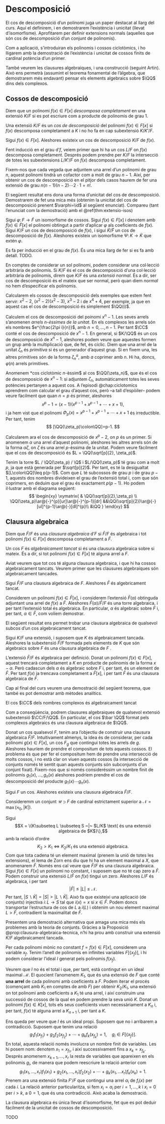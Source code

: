 # Descomposició

El cos de descomposició d'un polinomi juga un paper destacat al llarg del curs.
Aquí el definirem, i en demostrarem l'existència i unicitat (llevat d'isomorfisme).
Aprofitarem per definir extensions normals (aquelles que són cos de descomposició d'un conjunt de polinomis).

Com a aplicació, s'introduiran els polinomis i cossos ciclotòmics, i ho lligarem amb la
demostració de l'existència i unicitat de cossos finits de cardinal potència d'un primer.

També veurem les clausures algebraiques, i una construcció (seguint Artin). Això ens permetrà (assumint el teorema fonamental
de l'àlgebra, que demostrarem més endavant) pensar els elements algebraics sobre $\QQ$ dins dels complexos.

## Cossos de descomposició

Diem que un polinomi $f(x)\in F[x]$ *descomposa completament* en una extensió $K/F$ si es pot escriure com a producte
de polinomis de grau $1$.

::: {.definition name="cos de descomposició"}
Una extensió $K/F$ és un *cos de descomposició* del polinomi $f(x)\in F[x]$ si $f(x)$ descomposa completament a $K$ i no ho
fa en cap subextensió $K/K'/F$.
:::

::: {.theorem #existencia-splittingfield name="existència del cos de descomposició"}
Sigui $f(x)\in F[x]$. Aleshores existeix un cos de descomposició $K/F$ de $f(x)$.
:::
::: {.proof}
Fent inducció en el grau d'$f$, veiem primer que hi ha un cos $L/F$ on $f(x)$ descomposa completament. Després podem
prendre per $K/F$ la intersecció de totes les subextensions $L/K'/F$ on $f(x)$ descomposa completament.
:::

Fixem-nos que cada vegada que adjuntem una arrel d'un polinomi de grau $n$, aquest polinomi tindrà un cofactor com a molt de grau $n-1$. Així,
per obtenir un cos de descomposició en el pitjor dels casos haurem de fer una extensió de grau $n(n-1)(n-2)\cdots 2\cdot 1=n!$.

El següent resultat ens dona una forma d'unicitat del cos de descomposició. Demostrarem de fet una mica més (obtenim
la unicitat del cos de descomposició prenent $\varphi=\id$ al següent enunciat). Compareu (tant l'enunciat com la demostració)
amb el \@ref(thm:extensio-isos)

::: {.theorem #unicititat-splittingfield name="unicitat del cos de descomposició"}
Sigui $\varphi\colon F\to \tilde F$ un isomorfisme de cossos. Sigui $f(x)\in F[x]$ i denotem amb $\tilde f(x)\in \tilde F[x]$
el polinomi obtingut a partir d'aplicar $\varphi$ als coeficients de $f(x)$. Sigui $K/F$ un cos de descomposició de $f(x)$,
i sigui $\tilde K/\tilde F$ un cos de descomposició de $\tilde f(x)$. Aleshores existeix un isomorfisme $\Psi\colon K \to \tilde K$
que extén $\varphi$.
:::
::: {.proof}
Es fa per inducció en el grau de $f(x)$. És una mica llarg de fer si es fa amb detall. TODO.
:::

En comptes de considerar un sol polinomi, podem considerar una col·lecció arbitrària de polinomis. Si $K/F$ és el
cos de descomposició d'una col·lecció arbitrària de polinomis, direm que $K/F$ és una *extensió normal*. És a dir,
ser cos de descomposició és el mateix que ser normal, però quan diem *normal* no hem d'especificar els polinomis.

::: {.example }
Calcularem els cossos de descomposició dels exemples que estem fent servir: $x^2-2$, $(x^2-2)(x^2-3)$, $x^3-2$ i de $x^4+4$, per exemple, ja
que en aquest cas el cos de descomposició és simplement $\QQ(i)$.
:::

::: {.example #cossos-ciclotomics name="cossos ciclotòmics"}
Calculem el cos de descomposició del poinomi $x^n-1$.
Les seves arrels s'anomenen *arrels $n$-èssimes de la unitat*. En els complexos
les arrels són els nombres $e^{\frac{2\pi i}{n}}$, amb $n=0,\ldots,n-1$.
Per tant $\CC$ conté el cos de descomposició de $x^n-1$. En general,
si $K/\QQ$ és un cos de descomposició de $x^n-1$, aleshores podem veure que aquestes
formen un grup amb la multiplicació que, de fet, és cíclic. Diem que una arrel de la unitat
$\zeta_n$ és *primitiva* si és un generador d'aquest grup. Si en fixem una, les altres primitives
són de la forma $\zeta_n^a$, amb $a$ coprimer amb $n$. Hi ha, doncs, $\varphi(n)$ arrels primitives.

Anomenem *cos ciclotòmic $n$-èssim$ al cos $\QQ(\zeta_n)$, que és el cos de descomposició de $x^n-1$:
si adjuntem $\zeta_n$, automàticament totes les seves potències pertanyen a aquest cos. A l'episodi
@chap:ciclotomics aprendrem com calcular el grau d'aquest cos, però --a tall d'espòiler-- podem
veure fàcilment que quan $n=p$ és primer, aleshores
$$
x^p -1 = (x-1)(x^{p-1}+x^{p-1}+\cdots+x+1),
$$
i ja hem vist que el polinomi $\Phi_p(x)= x^{p-1}+x^{p-1}+\cdots+x+1$ és irreductible. Per tant, tenim
$$
[\QQ(\zeta_p)\colon\QQ]=p-1.
$$

:::

::: {.example}
Calcularem ara el cos de descomposició de $x^p-2$, on $p$ és un primer.
Si anomenem $\alpha$ una arrel d'aquest polinomi,
aleshores les altres arrels són de la forma $\alpha\zeta$,
on $\zeta$ és una arrel $p$-èssima de la unitat. Podem veure fàcilment
que el cos de descomposició és $L = \QQ(\sqrt[p]{2}, \zeta_p)$.

Tenim la torre $L / \QQ(\zeta_p) / \Q$ i $L/\QQ(\zeta_p)$ té grau com a molt $p$,
ja que està generada per $\sqrt[p]{2}$. Per tant, es té la desigualtat $[L\colon\QQ]\leq p(p-1)$.
Com que $L$ té subcossos de grau $p$ i de grau $p-1$, aquests dos nombres divideixen el grau de l'extensió total i,
com que són coprimers, en deduim que el grau és exactament $p(p-1)$. Ho podem il·lustrar amb el diagrama següent:
$$
\begin{xy}
\xymatrix{
  & \QQ(\sqrt[p]{2},\zeta_p) \\
  \QQ(\zeta_p)\ar@{-}^{p}[ur]\ar@{-}^{p-1}[dr] &&\QQ(\sqrt[p]{2})\ar@{-}[ul]^{p-1}\ar@{-}[dl]^{p}\\
  &\QQ
}
\end{xy}
$$

:::
## Clausura algebraica

::: {.definition #clausura-algebraica name="clausura algebraica"}
Diem que $\bar F/F$ és una *clausura algebraica* d'$F$ si $\bar F/F$ és algebraica i tot polinomi $f(x)\in F[x]$
descomposa completament a $\bar F$.
:::

::: {.definition #algebraicament-tancat name="algebraicament tancat"}
Un cos $F$ és *algebraicament tancat* si és una clausura algebraica sobre si mateix. És a dir, si tot
polinomi $f(x)\in F[x]$ té alguna arrel a $F$.
:::

Aviat veurem que tot cos té alguna clausura algebraica, i que hi ha cossos algebraicament tancats. Veurem
primer que les clausures algebraiques són algebraicament tancades.

::: {.proposition #clausura-tancada}
Sigui $\bar F/F$ una clausura algebraica de $F$. Aleshores $\bar F$ és algebricament tancat.
:::
::: {.proof}
Considerem un polinomi $f(x)\in \bar F[x]$, i considerem l'extensió $\bar F(\alpha)$ obtinguda adjuntant
una arrel de $f(x)$ a $\bar F$. Aleshores $\bar F(\alpha)/\bar F/ F$ és una torre algebraica, i per tant
l'extensió total és algebraica. En particular, $\alpha$ és algebraic sobre $F$ i, per tant, $\alpha \in \bar F$,
com volíem demostrar.
:::

El següent resultat ens permet trobar una clausura algebraica de qualsevol subcos d'un cos algebraicament tancat.

::: {.proposition #clausura-tecnica name="proposition name"}
Sigui $K/F$ una extensió, i suposem que $K$ és algebraicament tancada. Aleshores la subextensió $\bar F/F$
formada pels elements de $K$ que són algebraics sobre $F$ és una clausura algebraica de $F$ .
:::
::: {.proof}
L'extensió $\bar F / F$  és algebraica per definició. Donat un polinomi
$f(x)\in F[x]$, aquest trencarà completament a $K$ en producte de polinomis de la forma $x-\alpha$. Però
cadascun dels $\alpha$ és algebraic sobre $F$ i, per tant, és un element de $\bar F$. Per tant $f(x)$ ja trencava
completament a $\bar F[x]$, i per tant $\bar F$ és una clausura algebraica de $F$.
:::

Cap al final del curs veurem una demostració del següent teorema, que també es pot demostrar amb mètodes analítics.

::: {.theorem #fta name="Teorema Fonamental de l'Àlgebra"}
El cos $\CC$ dels nombres complexos és algebraicament tancat
:::

Com a conseqüència, podrem clausures algebraiques de qualsevol extensió subextensió $\CC/F/\QQ$. En particular,
el cos $\bar \QQ$ format pels complexos algebraics és una clausura algebraica de $\QQ$.

Donat un cos qualsevol $F$, tenim ara l'objectiu de construir una clausura algebraica $\bar F/F$. Intuitivament almenys,
la idea és de considerar, per cada polinomi $g(x)\in F[x]$, un cos $F_g$ que contingui totes les arrels de $g$.
Aleshores hauríem de prendre el compositum de tots aquests cossos. El problema és que per fer el compositum
hem de prendre una intersecció de molts cossos, i no està clar on viuen aquests cossos (la intersecció
de conjunts només té sentit quan aquests conjunts són subconjunts d'un conjunt fixat). Fixem-nos que si
només consideréssim un nombre finit de polinomis $g_1(x),\ldots, g_n(x)$ aleshores podríem prendre
el cos de descomposició del producte $g_1(x)\cdots g_n(x)$.

::: {.theorem #existencia-clausura-algebraica name="existència de clausura algebraica"}
Sigui $F$ un cos. Aleshores existeix una clausura algebraica $\bar F/F$.
:::
::: {.proof}
Consideremm un conjunt $\mathcal{U} \supset F$ de cardinal estrictament superior a $\mathcal{N}=\max(\aleph_0, |K|)$.

Sigui
$$X = \{K\subseteq L \subseteq S ~|~ $L/K$ \text{ és una extensió algebraica de $K$}\},$$
amb la relació d'ordre
$$
K_2 > K_1 \iff \text{$K_2/K_1$ és una extensió algebraica}.
$$
Com que tota cadena té un element maximal (prenem la unió de totes les extensions), el lema de Zorn
ens diu que hi ha un element maximal a $X$, que anomenarem $\bar F$. Només ens cal veure que $\bar F/F$ és
una clausura algebraica. Sigui $f(x)\in F[x]$ un polinomi no constant, i suposem que no té cap zero a $\bar F$.
Podem construir una extensió $L / \bar F$ on $f(x)$ tingui un zero. Aleshores $L/F$ és algebraica, i per tant
$$
|\bar F| \leq |L| \leq \mathcal{N}.
$$
Per tant, $|S\smallsetminus \bar K| = |S| > |L\smallsetminus \bar K|$. Això fa que existeixi
una aplicació (de conjunts) injectiva $i \colon L \to S$ tal que $i(x)=x$ si $x\in \bar F$. Podem doncs
transportar l'estructura de cos de $L$ a $i(L)$ i obtenim un nou element maximal $L > \bar F$, contradient
la maximalitat de $\bar F$.
:::

::: {.proof}
Presentem una demostració alternativa que amaga una mica més els problemes amb la teoria de conjunts. Gràcies
a la Proposició @prop:clausura-algebraica-tecnica, n'hi ha prou amb construir una extensió $K/F$ algebraicament tancada.

Per
cada polinomi mònic no constant $f=f(x)\in F[x]$, considerem una variable $x_f$. Tenim l'anell de polinomis
en infinites variables $F[\{x_f\}]$, i hi podem considerar l'ideal $I$ generat pels polinomis $f(x_f)$.

Veurem que $I$ no és el total i que, per tant, està contingut en un ideal maximal $\mathcal{M}$. El quocient
l'anomenem $K_1$, que és una extensió de $F$ que conté **una arrel** de cada polinomi amb coeficients a $F$. Podem
iterar el procés (començant amb $K_1$ en comptes de amb $F$) per obtenir $K_2/K_1$, una extensió on tot polinomi
amb coeficients a $K_1$ té una arrel, i així construim una successió de cossos de la qual en podem
prendre la seva unió $K$. Donat un polinomi $f(x)\in K[x]$, tots els seus coeficients viuen necessàriament
a $K_n$ i, per tant, $f(x)$ té alguna arrel a $K_{n+1}$ i, per tant a $K$.

Ens queda per veure que $I$ és un ideal propi. Suposem que no i arribarem a contradicció. Suposem que tenim una
relació
$$
g_1 f_1(x_{f_1}) + g_2 f_2(x_{f_2}) + \cdots + g_k f_k(x_{f_k}) = 1,\quad g_i \in F[\{x_f\}].
$$
En total, aquesta relació només involucra un nombre finit de variables. Les hi posem nom: denotem $x_1=x_{f_1}$,
i així successivament fins a $x_k = x_{f_k}$. Després anomenem $x_{k+1},\ldots, x_r$ la resta de variables
que apareixen en els polinomis $g_i$, de manera que podem reescriure la relació anterior com
$$
g_1(x_1,\ldots, x_r) f_1(x_1) + g_2(x_1,\ldots,x_r) f_2(x_2)+\cdots+g_k(x_1,\ldots x_r) f_k(x_k)=1.
$$
Prenem ara una extensió finita $F'/F$ que contingui una arrel $\alpha_i$ de $f_i(x)$ per cada $i$. La relació
anterior particularitza, si fem $x_i=\alpha_i$ per $i=1,\ldots,k$ i $x_i=0$ per $i>k$, a $0=1$, que és una
contradicció. Això acaba la demostració.
:::

La clausura algebraica és única llevat d'isomorfisme, fet que es pot deduir fàcilment de la unicitat de cossos de descomposició.

::: {.proof}
TODO
:::
